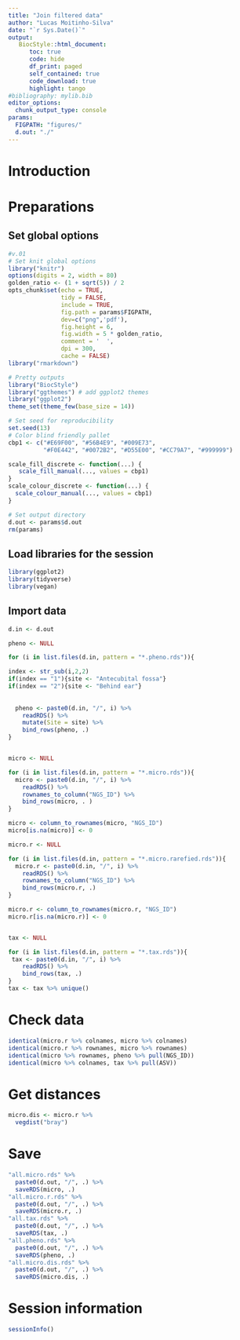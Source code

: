 ```yaml
---
title: "Join filtered data"
author: "Lucas Moitinho-Silva"
date: "`r Sys.Date()`"
output:
   BiocStyle::html_document:
      toc: true
      code: hide
      df_print: paged
      self_contained: true
      code_download: true
      highlight: tango
#bibliography: mylib.bib
editor_options:
  chunk_output_type: console
params:
  FIGPATH: "figures/"
  d.out: "./"
---
```



# Introduction


# Preparations

## Set global options

```r
#v.01
# Set knit global options
library("knitr")
options(digits = 2, width = 80)
golden_ratio <- (1 + sqrt(5)) / 2
opts_chunk$set(echo = TRUE,
               tidy = FALSE,
               include = TRUE,
               fig.path = params$FIGPATH,
               dev=c("png",'pdf'),
               fig.height = 6,
               fig.width = 5 * golden_ratio,
               comment = '  ',
               dpi = 300,
               cache = FALSE)
library("rmarkdown")

# Pretty outputs
library("BiocStyle")
library("ggthemes") # add ggplot2 themes
library("ggplot2")
theme_set(theme_few(base_size = 14))

# Set seed for reproducibility
set.seed(13)
# Color blind friendly pallet
cbp1 <- c("#E69F00", "#56B4E9", "#009E73",
          "#F0E442", "#0072B2", "#D55E00", "#CC79A7", "#999999")

scale_fill_discrete <- function(...) {
   scale_fill_manual(..., values = cbp1)
}
scale_colour_discrete <- function(...) {
  scale_colour_manual(..., values = cbp1)
}

# Set output directory
d.out <- params$d.out
rm(params)
```


## Load libraries for the session

```r
library(ggplot2)
library(tidyverse)
library(vegan)
```

## Import data
```r
d.in <- d.out

pheno <- NULL

for (i in list.files(d.in, pattern = "*.pheno.rds")){

index <- str_sub(i,2,2)
if(index == "1"){site <- "Antecubital fossa"}
if(index == "2"){site <- "Behind ear"}
  
  
  pheno <- paste0(d.in, "/", i) %>% 
    readRDS() %>% 
    mutate(Site = site) %>% 
    bind_rows(pheno, .)
}


micro <- NULL

for (i in list.files(d.in, pattern = "*.micro.rds")){
  micro <- paste0(d.in, "/", i) %>% 
    readRDS() %>% 
    rownames_to_column("NGS_ID") %>% 
    bind_rows(micro, . )
}

micro <- column_to_rownames(micro, "NGS_ID")
micro[is.na(micro)] <- 0

micro.r <- NULL

for (i in list.files(d.in, pattern = "*.micro.rarefied.rds")){
  micro.r <- paste0(d.in, "/", i) %>% 
    readRDS() %>% 
    rownames_to_column("NGS_ID") %>% 
    bind_rows(micro.r, .)
}

micro.r <- column_to_rownames(micro.r, "NGS_ID")
micro.r[is.na(micro.r)] <- 0


tax <- NULL

for (i in list.files(d.in, pattern = "*.tax.rds")){
 tax <- paste0(d.in, "/", i) %>% 
    readRDS() %>% 
    bind_rows(tax, .)
}
tax <- tax %>% unique()
```

# Check data

```r
identical(micro.r %>% colnames, micro %>% colnames)
identical(micro.r %>% rownames, micro %>% rownames)
identical(micro %>% rownames, pheno %>% pull(NGS_ID))
identical(micro %>% colnames, tax %>% pull(ASV))
```


# Get distances

```r
micro.dis <- micro.r %>%
  vegdist("bray")
```

# Save
```r
"all.micro.rds" %>% 
  paste0(d.out, "/", .) %>% 
  saveRDS(micro, .)
"all.micro.r.rds" %>% 
  paste0(d.out, "/", .) %>% 
  saveRDS(micro.r, .)
"all.tax.rds" %>% 
  paste0(d.out, "/", .) %>% 
  saveRDS(tax, .)
"all.pheno.rds" %>% 
  paste0(d.out, "/", .) %>% 
  saveRDS(pheno, .)
"all.micro.dis.rds" %>% 
  paste0(d.out, "/", .) %>% 
  saveRDS(micro.dis, .)
```


# Session information

```r
sessionInfo()
```
